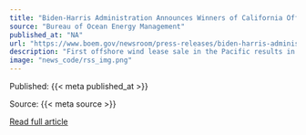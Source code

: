 ```yaml
---
title: "Biden-Harris Administration Announces Winners of California Offshore Wind Energy Auction"
source: "Bureau of Ocean Energy Management"
published_at: "NA"
url: "https://www.boem.gov/newsroom/press-releases/biden-harris-administration-announces-winners-california-offshore-wind"
description: "First offshore wind lease sale in the Pacific results in over $757 million in winning bids for five lease areas, which have the potential to power over 1.5 million homes"
image: "news_code/rss_img.png"
---
```



  Published: {{< meta published_at >}}
  

  Source: {{< meta source >}}
  

  [Read full article]({{< meta url >}})
  

